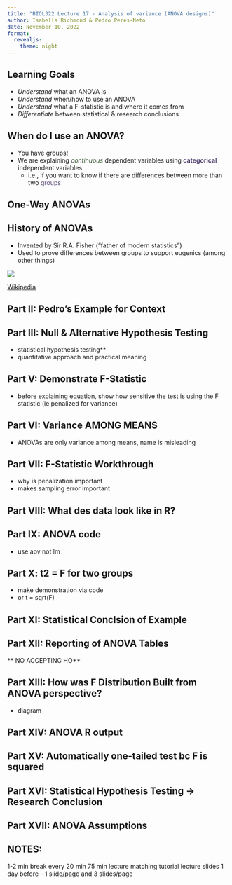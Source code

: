 ```yaml
---
title: "BIOL322 Lecture 17 - Analysis of variance (ANOVA designs)"
author: Isabella Richmond & Pedro Peres-Neto
date: November 10, 2022
format: 
  revealjs:
    theme: night
---
```




## Learning Goals

::: incremental
- *Understand* what an ANOVA is 
- *Understand* when/how to use an ANOVA
- *Understand* what a F-statistic is and where it comes from
- *Differentiate* between statistical & research conclusions
:::



## When do I use an ANOVA?
::: incremental
- You have groups! 
- We are explaining <w style = "color: #2c4b27"> *continuous* </w> dependent variables using <w style = "color: #574571"> **categorical** </w> independent variables 
  - i.e., if you want to know if there are differences between more than two <w style = "color: #574571"> groups </w>
:::



## One-Way ANOVAs




## History of ANOVAs

::: {layout-ncol=2}
- Invented by Sir R.A. Fisher ("father of modern statistics")
- Used to prove differences between groups to support eugenics (among other things)

![](presentation_imgs/fisher.JPG)
:::

::: aside
[Wikipedia](https://en.wikipedia.org/wiki/Ronald_Fisher)
:::






## Part II: Pedro's Example for Context 



## Part III: Null & Alternative Hypothesis Testing 
- statistical hypothesis testing**
- quantitative approach and practical meaning



## Part V: Demonstrate F-Statistic 
- before explaining equation, show how sensitive the test is using the F statistic (ie penalized for variance)


## Part VI: Variance AMONG MEANS 
- ANOVAs are only variance among means, name is misleading 


## Part VII: F-Statistic Workthrough 
- why is penalization important
- makes sampling error important

## Part VIII: What des data look like in R?


## Part IX: ANOVA code 
- use aov not lm


## Part X: t2 = F for two groups 
- make demonstration via code
- or t = sqrt(F)


## Part XI: Statistical Conclsion of Example


## Part XII: Reporting of ANOVA Tables

** NO ACCEPTING HO** 


## Part XIII: How was F Distribution Built from ANOVA perspective?
- diagram


## Part XIV: ANOVA R output


## Part XV: Automatically one-tailed test bc F is squared


## Part XVI: Statistical Hypothesis Testing -> Research Conclusion


## Part XVII: ANOVA Assumptions



## NOTES: 
1-2 min break every 20 min 
75 min lecture 
matching tutorial 
lecture slides 1 day before - 1 slide/page and 3 slides/page